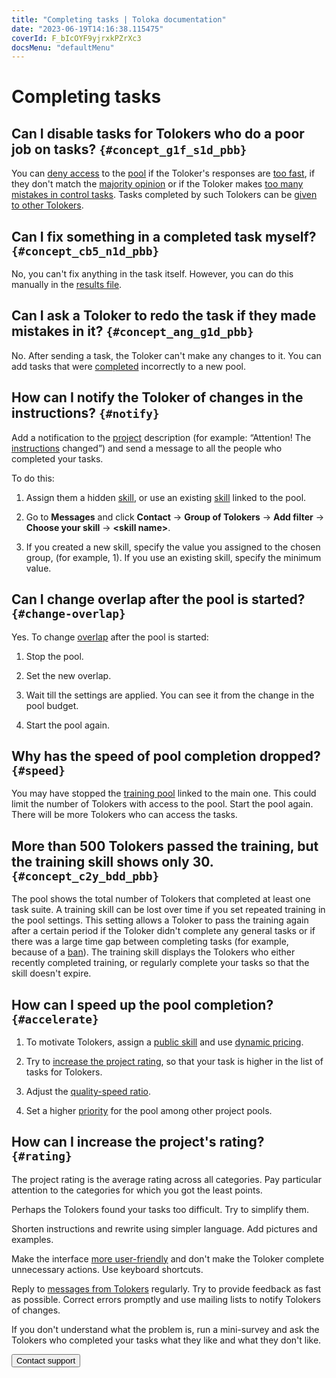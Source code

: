 ```yaml
---
title: "Completing tasks | Toloka documentation"
date: "2023-06-19T14:16:38.115475"
coverId: F_bIcOYF9yjrxkPZrXc3
docsMenu: "defaultMenu"
---
```


# Completing tasks

## Can I disable tasks for Tolokers who do a poor job on tasks? `{#concept_g1f_s1d_pbb}`
You can [deny access](/docs/glossary#banned-worker) to the [pool](/docs/glossary#pool) if the Toloker's responses are [too fast](/docs/guide/control#fast-answers), if they don't match the [majority opinion](/docs/guide/mvote) or if the Toloker makes [too many mistakes in control tasks](/docs/guide/goldenset). Tasks completed by such Tolokers can be [given to other Tolokers](/docs/guide/restore-task-overlap).

## Can I fix something in a completed task myself? `{#concept_cb5_n1d_pbb}`

No, you can't fix anything in the task itself. However, you can do this manually in the [results file](/docs/guide/result-of-eval).

## Can I ask a Toloker to redo the task if they made mistakes in it? `{#concept_ang_g1d_pbb}`
No. After sending a task, the Toloker can't make any changes to it. You can add tasks that were [completed](/docs/glossary#submitted-answers) incorrectly to a new pool.

## How can I notify the Toloker of changes in the instructions? `{#notify}`
Add a notification to the [project](/docs/glossary#project) description (for example: “Attention! The [instructions](/docs/glossary#instructions) changed”) and send a message to all the people who completed your tasks.

To do this:

1. Assign them a hidden [skill](/docs/glossary#skill), or use an existing [skill](/docs/guide/nav-assign) linked to the pool.

1. Go to **Messages** and click **Contact** → **Group of Tolokers** → **Add filter** → **Choose your skill** → **&lt;skill name&gt;**.

1. If you created a new skill, specify the value you assigned to the chosen group, (for example, 1). If you use an existing skill, specify the minimum value.

## Can I change overlap after the pool is started? `{#change-overlap}`

Yes. To change [overlap](/docs/glossary#overlap) after the pool is started:

1. Stop the pool.

1. Set the new overlap.

1. Wait till the settings are applied. You can see it from the change in the pool budget.

1. Start the pool again.

## Why has the speed of pool completion dropped? `{#speed}`
You may have stopped the [training pool](/docs/glossary#training-pool) linked to the main one. This could limit the number of Tolokers with access to the pool. Start the pool again. There will be more Tolokers who can access the tasks.

## More than 500 Tolokers passed the training, but the training skill shows only 30. `{#concept_c2y_bdd_pbb}`
The pool shows the total number of Tolokers that completed at least one task suite. A training skill can be lost over time if you set repeated training in the pool settings. This setting allows a Toloker to pass the training again after a certain period if the Toloker didn't complete any general tasks or if there was a large time gap between completing tasks (for example, because of a [ban](/docs/glossary#banned-worker)). The training skill displays the Tolokers who either recently completed training, or regularly complete your tasks so that the skill doesn't expire.

## How can I speed up the pool completion? `{#accelerate}`
1. To motivate Tolokers, assign a [public skill](/docs/guide/nav-create#public) and use [dynamic pricing](/docs/guide/dynamic-pricing).

1. Try to [increase the project rating](#rating), so that your task is higher in the list of tasks for Tolokers.

1. Adjust the [quality-speed ratio](/docs/guide/adjust).

1. Set a higher [priority](/docs/guide/pool_poolparams#priority) for the pool among other project pools.

## How can I increase the project's rating? `{#rating}`
The project rating is the average rating across all categories. Pay particular attention to the categories for which you got the least points.

<Definition title="Low rating for “Will you take similar tasks in the future”">

Perhaps the Tolokers found your tasks too difficult. Try to simplify them.

</Definition>

<Definition title="Low rating for “Clarity of instructions”">

Shorten instructions and rewrite using simpler language. Add pictures and examples.

</Definition>

<Definition title="Low rating for “Task interface usability”">

Make the interface [more user-friendly](/docs/guide/spec) and don't make the Toloker complete unnecessary actions. Use keyboard shortcuts.

</Definition>

<Definition title="Low rating for “Communication with the requester”">

Reply to [messages from Tolokers](/docs/guide/messaging) regularly. Try to provide feedback as fast as possible. Correct errors promptly and use mailing lists to notify Tolokers of changes.

</Definition>

If you don't understand what the problem is, run a mini-survey and ask the Tolokers who completed your tasks what they like and what they don't like.

<Button view="defaultInverse" size="l" type="link" url="/docs/guide/troubleshooting/support?form-source=guide-qa-assign">Contact support</Button>